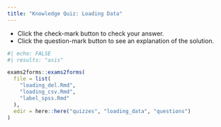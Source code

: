 ```yaml
---
title: "Knowledge Quiz: Loading Data"
---
```


::: {.column-margin}

:::: {.callout-note}
- Click the check-mark button to check your answer.
- Click the question-mark button to see an explanation of the solution.
::::

:::

```r
#| echo: FALSE
#| results: "asis"

exams2forms::exams2forms(
  file = list(
    "loading_del.Rmd",
    "loading_csv.Rmd",
    "label_spss.Rmd"
  ),
  edir = here::here("quizzes", "loading_data", "questions")
)
```

